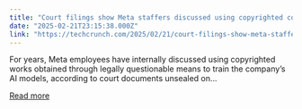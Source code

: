 ```yaml
---
title: "Court filings show Meta staffers discussed using copyrighted content for AI training"
date: "2025-02-21T23:15:38.000Z"
link: "https://techcrunch.com/2025/02/21/court-filings-show-meta-staffers-discussed-using-copyrighted-content-for-ai-training/"
---
```


For years, Meta employees have internally discussed using copyrighted works obtained through legally questionable means to train the company&#8217;s AI models, according to court documents unsealed on...

[Read more](https://techcrunch.com/2025/02/21/court-filings-show-meta-staffers-discussed-using-copyrighted-content-for-ai-training/)
